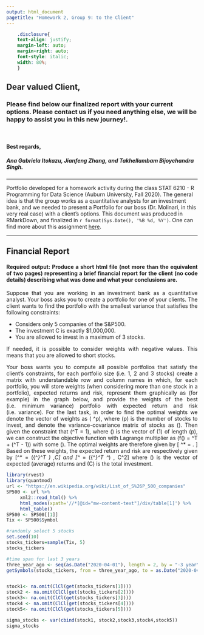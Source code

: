 ```yaml
---
output: html_document
pagetitle: "Homework 2, Group 9: to the Client"
---
```


 ```css
     .disclosure{
     text-align: justify;
     margin-left: auto;
     margin-right: auto;
     font-style: italic;
     width: 80%;
     }

```

## Dear valued Client,
### Please find below our finalized report with your current options. Please contact us if you need anything else, we will be happy to assist you in this new journey!.
\

#### Best regards,
##### Ana Gabriela Itokazu, Jianfeng Zhang, and Takhellambam Bijoychandra Singh.

***
<div class="disclosure">

Portfolio developed for a homework activity during the class STAT 6210 - R Programming for Data Science (Auburn University, Fall 2020). The general idea is that the group works as a quantitative analysts for an investment bank, and we needed to present a Portfolio for our boss (Dr. Molinari, in this very real case) with a client's options. This document was produced in RMarkDown, and finalized in `r format(Sys.Date(), '%B %d, %Y')`. One can find more about this assignment [here](https://github.com/AU-R-Programming/HW2-9/blob/master/ToTheClient.Rmd).

</div>

***
<div style="text-align: justify">

# Financial Report

#### Required output: Produce a short html file (not more than the equivalent of two pages) representing a brief financial report for the client (no code details) describing what was done and what your conclusions are.

Suppose that you are working in an investment bank as a quantitative analyst. Your boss asks you to create a portfolio for one of your clients. The client wants to find the portfolio with the smallest variance that satisfies the following constraints:

- Considers only 5 companies of the S&P500.
- The investment C is exactly $1,000,000.
- You are allowed to invest in a maximum of 3 stocks.

If needed, it is possible to consider weights with negative values. This means that you are allowed to short stocks.

Your boss wants you to compute all possible portfolios that satisfy the client’s constraints, for each portfolio size (i.e. 1, 2 and 3 stocks) create a matrix with understandable row and column names in which, for each portfolio, you will store weights (when considering more than one stock in a portfolio),
expected returns and risk, represent them graphically as (for example) in the graph below, and provide the weights of the best (i.e. minimum variance) portfolio with expected return and risk (i.e. variance).
For the last task, in order to find the optimal weights we denote the vector of weights as \(\mathbf{w} \in \mathbb{R}^p\), where \(p\) is the number of stocks to invest, and denote the variance-covariance matrix of stocks as \(\mathbf{\Sigma}\). Then given the constraint that \(\mathbf{w}^T \mathbf{1} = 1\), where \(\mathbf{1}\) is the vector of \(1\) of length \(p\), we can construct the objective function with Lagrange multiplier as \(f(\mathbf{w}) = \mathbf{w}^T \mathbf{\Sigma} \mathbf{w} + \lambda(\mathbf{w}^T \mathbf{1} - 1)\) with some \(\lambda\). The optimal weights are therefore given by \[
\mathbf{w}^* = \frac{\mathbf{\Sigma}^{-1} \mathbf{1}}{\mathbf{1}^T \mathbf{\Sigma}^{-1} \mathbf{1}}.
\] Based on these weights, the expected return and risk are respectively given by \[\mu^* = ({\mathbf{w}^*}^T \mathbf{\mu}) \,C\] and \[\sigma^* = ({\mathbf{w}^*}^T \mathbf{\Sigma} \mathbf{w}^*) \, C^2\] where \(\mathbf{\mu}\) is the vector of expected (average) returns and \(C\) is the total investment.









</div>

```r
library(rvest)
library(quantmod)
url <- "https://en.wikipedia.org/wiki/List_of_S%26P_500_companies"
SP500 <- url %>%
     xml2::read_html() %>%
     html_nodes(xpath='//*[@id="mw-content-text"]/div/table[1]') %>%
     html_table()
SP500 <- SP500[[1]]
Tix <- SP500$Symbol

#randomly select 5 stocks
set.seed(10)
stocks_tickers=sample(Tix, 5)
stocks_tickers

#time span for last 3 years
three_year_ago <- seq(as.Date("2020-04-01"), length = 2, by = "-3 year")[2]
getSymbols(stocks_tickers, from = three_year_ago, to = as.Date("2020-04-01"))


stock1<- na.omit(ClCl(get(stocks_tickers[1])))
stock2 <- na.omit(ClCl(get(stocks_tickers[2])))
stock3<- na.omit(ClCl(get(stocks_tickers[3])))
stock4 <- na.omit(ClCl(get(stocks_tickers[4])))
stock5<- na.omit(ClCl(get(stocks_tickers[5])))

sigma_stocks <- var(cbind(stock1, stock2,stock3,stock4,stock5))
sigma_stocks
```

